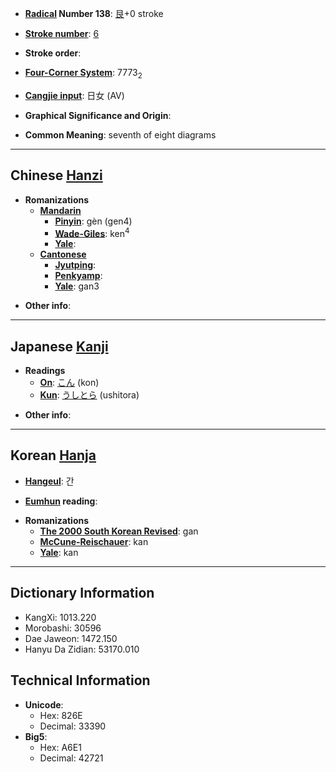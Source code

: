 * '''[[Wiktionary:Chinese radical index| Radical]] Number 138''': [[Wiktionary:Chinese radical index 艮|艮]]+0 stroke

* '''[[Wiktionary:Chinese total strokes index|Stroke number]]''': [[Wiktionary:Chinese total strokes index 6|6]]

* '''Stroke order''': 

* '''[[Wiktionary:Chinese four corner index|Four-Corner System]]''': 7773<sub>2</sub>

* '''[[Wiktionary:Chinese Cangjie index|Cangjie input]]''': 日女 (AV)

* '''Graphical Significance and Origin''': 

* '''Common Meaning''': seventh of eight diagrams

----

== Chinese [[Hanzi]] ==

* '''Romanizations'''
** '''[[Mandarin]]'''
*** '''[[Pinyin]]''': gèn (gen4)
*** '''[[Wade-Giles]]''': ken<sup>4</sup>
*** '''[[Yale]]''': 
** '''[[Cantonese]]'''
*** '''[[Jyutping]]''':
*** '''[[Penkyamp]]''': 
*** '''[[Yale]]''': gan3

* '''Other info''': 

----

== Japanese [[Kanji]] ==

* '''Readings'''
** '''[[On]]''': [[こん]] (kon)
** '''[[Kun]]''': [[うしとら]] (ushitora)

* '''Other info''':  

----

== Korean [[Hanja]] ==

* '''[[Hangeul]]''': 간

* '''[[Eumhun]] reading''': 

* '''Romanizations'''
** '''[[The 2000 South Korean Revised Romanization|The 2000 South Korean Revised]]''': gan
** '''[[McCune-Reischauer]]''': kan
** '''[[Yale]]''': kan

----

== Dictionary Information ==

* KangXi: 1013.220
* Morobashi: 30596
* Dae Jaweon: 1472.150
* Hanyu Da Zidian: 53170.010

== Technical Information ==

* '''Unicode''':
** Hex: 826E
** Decimal: 33390
* '''Big5''':
** Hex: A6E1
** Decimal: 42721